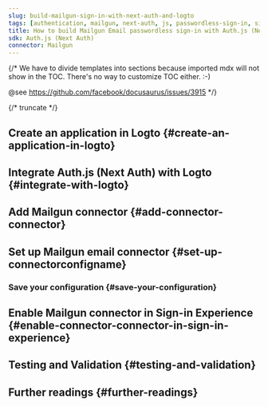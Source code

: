 ```yaml
---
slug: build-mailgun-sign-in-with-next-auth-and-logto
tags: [authentication, mailgun, next-auth, js, passwordless-sign-in, sign-in, login]
title: How to build Mailgun Email passwordless sign-in with Auth.js (Next Auth)
sdk: Auth.js (Next Auth)
connector: Mailgun
---
```


{/*
  We have to divide templates into sections because imported mdx will not show in the TOC.
  There's no way to customize TOC either. :-)

  @see https://github.com/facebook/docusaurus/issues/3915
*/}



{/* truncate */}

<Intro connector={connector} sdk="Auth.js (Next Auth)" link="https://authjs.dev/" />

## Create an application in Logto \{#create-an-application-in-logto}

<CreateApplication type="Traditional web" framework="Auth.js (Next Auth)" />

## Integrate Auth.js (Next Auth) with Logto \{#integrate-with-logto}

<FrameworkGuide />

## Add Mailgun connector \{#add-connector-connector}

<AddPasswordlessConnector
  connector={connector}
  connectorType="Email"
  passwordlessSignUpIdentifier="Email address"
/>

## Set up Mailgun email connector \{#set-up-connectorconfigname}

<ConnectorGuide />

### Save your configuration \{#save-your-configuration}

<SaveYourConfiguration connector={connector} />

## Enable Mailgun connector in Sign-in Experience \{#enable-connector-connector-in-sign-in-experience}

<EnablePasswordlessConnector
  connectorType="Email"
  passwordlessSignUpIdentifier="Email address"
/>

## Testing and Validation \{#testing-and-validation}

<TestingAndValidation connector={connector} sdk="Auth.js (Next Auth)" />

## Further readings \{#further-readings}

<FurtherReadings />
